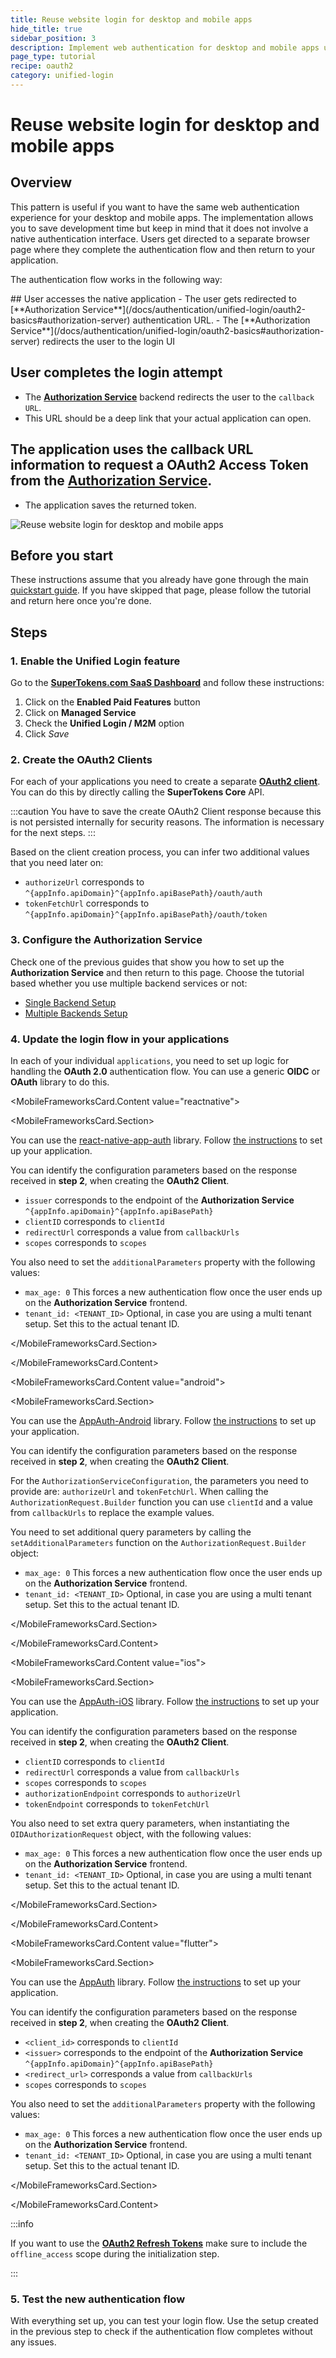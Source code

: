 ```yaml
---
title: Reuse website login for desktop and mobile apps
hide_title: true
sidebar_position: 3
description: Implement web authentication for desktop and mobile apps using OAuth2
page_type: tutorial 
recipe: oauth2
category: unified-login
---
```




# Reuse website login for desktop and mobile apps


## Overview

This pattern is useful if you want to have the same web authentication experience for your desktop and mobile apps.
The implementation allows you to save development time but keep in mind that it does not involve a native authentication interface.
Users get directed to a separate browser page where they complete the authentication flow and then return to your application.

The authentication flow works in the following way:


<Steps>
## User accesses the native application
 - The user gets redirected to [**Authorization Service**](/docs/authentication/unified-login/oauth2-basics#authorization-server) authentication URL.
 - The [**Authorization Service**](/docs/authentication/unified-login/oauth2-basics#authorization-server) redirects the user to the login UI

## User completes the login attempt 
 - The [**Authorization Service**](/docs/authentication/unified-login/oauth2-basics#authorization-server) backend redirects the user to the `callback URL`.
 - This URL should be a deep link that your actual application can open.

## The application uses the callback URL information to request a **OAuth2 Access Token** from the [**Authorization Service**](/docs/authentication/unified-login/oauth2-basics#authorization-server).
 - The application saves the returned token.
</Steps>

<img src="/img/oauth/reuse-web-ui-for-mobile.png" alt="Reuse website login for desktop and mobile apps"/>


## Before you start

<PaidFeatureCallout />

These instructions assume that you already have gone through the main [quickstart guide](/docs/quickstart/introduction).
If you have skipped that page, please follow the tutorial and return here once you're done.

## Steps

### 1. Enable the Unified Login feature

Go to the [**SuperTokens.com SaaS Dashboard**](https://supertokens.com) and follow these instructions:
1. Click on the **Enabled Paid Features** button
2. Click on **Managed Service**
3. Check the **Unified Login / M2M** option
4. Click *Save* 


### 2. Create the OAuth2 Clients


For each of your applications you need to create a separate [**OAuth2 client**](/docs/authentication/unified-login/oauth2-basics#client).
You can do this by directly calling the **SuperTokens Core** API.


<CreateOAuth2ClientRequest />

:::caution
You have to save the create OAuth2 Client response because this is not persisted internally for security reasons.
The information is necessary for the next steps. 
:::

Based on the client creation process, you can infer two additional values that you need later on:
- `authorizeUrl` corresponds to `^{appInfo.apiDomain}^{appInfo.apiBasePath}/oauth/auth`
- `tokenFetchUrl` corresponds to `^{appInfo.apiDomain}^{appInfo.apiBasePath}/oauth/token`

### 3. Configure the Authorization Service

Check one of the previous guides that show you how to set up the **Authorization Service** and then return to this page.
Choose the tutorial based whether you use multiple backend services or not:
- [Single Backend Setup](/docs/authentication/unified-login/quickstart-guides/multiple-frontends-with-a-single-backend#3-set-up-the-authorization-service-backend)
- [Multiple Backends Setup](/docs/authentication/unified-login/quickstart-guides/multiple-frontends-with-a-single-backend#3-set-up-the-authorization-service-backend)

### 4. Update the login flow in your applications

In each of your individual `applications`, you need to set up logic for handling the **OAuth 2.0** authentication flow.
You can use a generic **OIDC** or **OAuth** library to do this.

<MobileFrameworksCard>

<MobileFrameworksCard.Content value="reactnative">

<MobileFrameworksCard.Section>

You can use the [react-native-app-auth](https://commerce.nearform.com/open-source/react-native-app-auth/) library. 
Follow [the instructions](https://commerce.nearform.com/open-source/react-native-app-auth/docs/usage/config) to set up your application. 

You can identify the configuration parameters based on the response received in **step 2**, when creating the **OAuth2 Client**.

- `issuer` corresponds to the endpoint of the **Authorization Service** `^{appInfo.apiDomain}^{appInfo.apiBasePath}`
- `clientID` corresponds to `clientId`
- `redirectUrl` corresponds a value from `callbackUrls`
- `scopes` corresponds to `scopes` 

You also need to set the `additionalParameters` property with the following values:
- `max_age: 0` This forces a new authentication flow once the user ends up on the **Authorization Service** frontend.
- `tenant_id: <TENANT_ID>` Optional, in case you are using a multi tenant setup. Set this to the actual tenant ID.

</MobileFrameworksCard.Section>

</MobileFrameworksCard.Content>

<MobileFrameworksCard.Content value="android">

<MobileFrameworksCard.Section>

You can use the [AppAuth-Android](https://github.com/openid/AppAuth-Android) library. 
Follow [the instructions](https://github.com/openid/AppAuth-Android?tab=readme-ov-file#authorization-service-configuration) to set up your application. 

You can identify the configuration parameters based on the response received in **step 2**, when creating the **OAuth2 Client**.

For the `AuthorizationServiceConfiguration`, the parameters you need to provide are: `authorizeUrl` and `tokenFetchUrl`.
When calling the `AuthorizationRequest.Builder` function you can use `clientId` and a value from `callbackUrls` to replace the example values.

You need to set additional query parameters by calling the `setAdditionalParameters` function on the `AuthorizationRequest.Builder` object:
- `max_age: 0` This forces a new authentication flow once the user ends up on the **Authorization Service** frontend.
- `tenant_id: <TENANT_ID>` Optional, in case you are using a multi tenant setup. Set this to the actual tenant ID.

</MobileFrameworksCard.Section>

</MobileFrameworksCard.Content>

<MobileFrameworksCard.Content value="ios">

<MobileFrameworksCard.Section>

You can use the [AppAuth-iOS](https://github.com/openid/AppAuth-Android) library. 
Follow [the instructions](https://github.com/openid/AppAuth-iOS?tab=readme-ov-file#auth-flow) to set up your application. 

You can identify the configuration parameters based on the response received in **step 2**, when creating the **OAuth2 Client**.

- `clientID` corresponds to `clientId`
- `redirectUrl` corresponds a value from `callbackUrls`
- `scopes` corresponds to `scopes` 
- `authorizationEndpoint` corresponds to `authorizeUrl`
- `tokenEndpoint` corresponds to `tokenFetchUrl`

You also need to set extra query parameters, when instantiating the `OIDAuthorizationRequest` object, with the following values:
- `max_age: 0` This forces a new authentication flow once the user ends up on the **Authorization Service** frontend.
- `tenant_id: <TENANT_ID>` Optional, in case you are using a multi tenant setup. Set this to the actual tenant ID.

</MobileFrameworksCard.Section>

</MobileFrameworksCard.Content>

<MobileFrameworksCard.Content value="flutter"> 

<MobileFrameworksCard.Section>

You can use the [AppAuth](https://github.com/MaikuB/flutter_appauth) library. 
Follow [the instructions](https://github.com/MaikuB/flutter_appauth/tree/master/flutter_appauth) to set up your application. 

You can identify the configuration parameters based on the response received in **step 2**, when creating the **OAuth2 Client**.

- `<client_id>` corresponds to `clientId`
- `<issuer>` corresponds to the endpoint of the **Authorization Service** `^{appInfo.apiDomain}^{appInfo.apiBasePath}`
- `<redirect_url>` corresponds a value from `callbackUrls`
- `scopes` corresponds to `scopes` 

You also need to set the `additionalParameters` property with the following values:
- `max_age: 0` This forces a new authentication flow once the user ends up on the **Authorization Service** frontend.
- `tenant_id: <TENANT_ID>` Optional, in case you are using a multi tenant setup. Set this to the actual tenant ID.

</MobileFrameworksCard.Section>

</MobileFrameworksCard.Content>

</MobileFrameworksCard>

:::info

If you want to use the [**OAuth2 Refresh Tokens**](/docs/authentication/unified-login/oauth2-basics#oauth2-refresh-token) make sure to include the `offline_access` scope during the initialization step.

:::

### 5. Test the new authentication flow

With everything set up, you can test your login flow.
Use the setup created in the previous step to check if the authentication flow completes without any issues.

